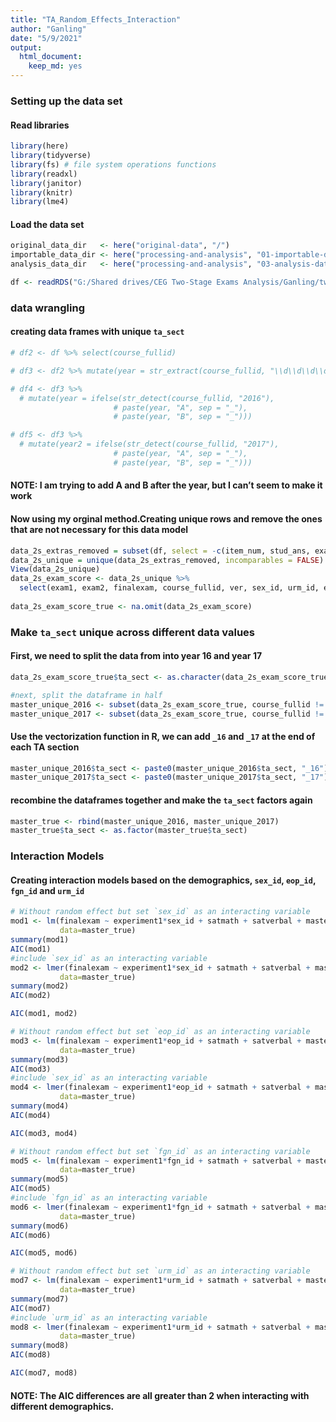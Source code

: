 ```yaml
---
title: "TA_Random_Effects_Interaction"
author: "Ganling"
date: "5/9/2021"
output: 
  html_document:
    keep_md: yes
---
```

### Setting up the data set 
#### Read libraries 
```r
library(here)
library(tidyverse)
library(fs) # file system operations functions
library(readxl)
library(janitor)
library(knitr)
library(lme4)
```
#### Load the data set
```r
original_data_dir   <- here("original-data", "/")
importable_data_dir <- here("processing-and-analysis", "01-importable-data", "/")
analysis_data_dir   <- here("processing-and-analysis", "03-analysis-data", "/")

df <- readRDS("G:/Shared drives/CEG Two-Stage Exams Analysis/Ganling/two-stage-2/original-data/master_2s_small_deid_scaled.rds")
```
### data wrangling 
#### creating data frames with unique `ta_sect` 
```r
# df2 <- df %>% select(course_fullid)

# df3 <- df2 %>% mutate(year = str_extract(course_fullid, "\\d\\d\\d\\d")) "\\d{4}"

# df4 <- df3 %>% 
  # mutate(year = ifelse(str_detect(course_fullid, "2016"), 
                       # paste(year, "A", sep = "_"),
                       # paste(year, "B", sep = "_")))

# df5 <- df3 %>% 
  # mutate(year2 = ifelse(str_detect(course_fullid, "2017"), 
                       # paste(year, "A", sep = "_"),
                       # paste(year, "B", sep = "_")))
```
#### NOTE: I am trying to add A and B after the year, but I can't seem to make it work 
#### Now using my orginal method.Creating unique rows and remove the ones that are not necessary for this data model
```r
data_2s_extras_removed = subset(df, select = -c(item_num, stud_ans, exam_key, corr, bloom_rating, complexity_rating_mean, complexity_rating_median, item_code, stem))
data_2s_unique = unique(data_2s_extras_removed, incomparables = FALSE)
View(data_2s_unique)
data_2s_exam_score <- data_2s_unique %>% 
  select(exam1, exam2, finalexam, course_fullid, ver, sex_id, urm_id, eop_id, fgn_id, experiment1, ta_sect, satverbal, satmath, high_sch_gpa, mastered_topics_initial_kc)
  
data_2s_exam_score_true <- na.omit(data_2s_exam_score)
```
### Make `ta_sect` unique across different data values
#### First, we need to split the data from into year 16 and year 17 
```r
data_2s_exam_score_true$ta_sect <- as.character(data_2s_exam_score_true$ta_sect)

#next, split the dataframe in half
master_unique_2016 <- subset(data_2s_exam_score_true, course_fullid != "CHEM_142_A_2017_4" & course_fullid != "CHEM_142_B_2017_4")
master_unique_2017 <- subset(data_2s_exam_score_true, course_fullid != "CHEM_142_A_2016_4" & course_fullid != "CHEM_142_B_2016_4")
```
#### Use the vectorization function in R, we can add `_16` and `_17` at the end of each TA section 
```r
master_unique_2016$ta_sect <- paste0(master_unique_2016$ta_sect, "_16")
master_unique_2017$ta_sect <- paste0(master_unique_2017$ta_sect, "_17")
```
#### recombine the dataframes together and make the `ta_sect` factors again
```r
master_true <- rbind(master_unique_2016, master_unique_2017)
master_true$ta_sect <- as.factor(master_true$ta_sect)
```
### Interaction Models
#### Creating interaction models based on the demographics, `sex_id`, `eop_id`, `fgn_id` and `urm_id`
```r
# Without random effect but set `sex_id` as an interacting variable
mod1 <- lm(finalexam ~ experiment1*sex_id + satmath + satverbal + mastered_topics_initial_kc + high_sch_gpa, 
           data=master_true)
summary(mod1)
AIC(mod1)
#include `sex_id` as an interacting variable
mod2 <- lmer(finalexam ~ experiment1*sex_id + satmath + satverbal + mastered_topics_initial_kc + high_sch_gpa + sex_id + (1|ta_sect),
           data=master_true)
summary(mod2)
AIC(mod2)

AIC(mod1, mod2)
```
```r
# Without random effect but set `eop_id` as an interacting variable
mod3 <- lm(finalexam ~ experiment1*eop_id + satmath + satverbal + mastered_topics_initial_kc + high_sch_gpa, 
           data=master_true)
summary(mod3)
AIC(mod3)
#include `sex_id` as an interacting variable
mod4 <- lmer(finalexam ~ experiment1*eop_id + satmath + satverbal + mastered_topics_initial_kc + high_sch_gpa + sex_id + (1|ta_sect),
           data=master_true)
summary(mod4)
AIC(mod4)

AIC(mod3, mod4)
```
```r
# Without random effect but set `fgn_id` as an interacting variable
mod5 <- lm(finalexam ~ experiment1*fgn_id + satmath + satverbal + mastered_topics_initial_kc + high_sch_gpa, 
           data=master_true)
summary(mod5)
AIC(mod5)
#include `fgn_id` as an interacting variable
mod6 <- lmer(finalexam ~ experiment1*fgn_id + satmath + satverbal + mastered_topics_initial_kc + high_sch_gpa + sex_id + (1|ta_sect),
           data=master_true)
summary(mod6)
AIC(mod6)

AIC(mod5, mod6)
```
```r
# Without random effect but set `urm_id` as an interacting variable
mod7 <- lm(finalexam ~ experiment1*urm_id + satmath + satverbal + mastered_topics_initial_kc + high_sch_gpa, 
           data=master_true)
summary(mod7)
AIC(mod7)
#include `urm_id` as an interacting variable
mod8 <- lmer(finalexam ~ experiment1*urm_id + satmath + satverbal + mastered_topics_initial_kc + high_sch_gpa + sex_id + (1|ta_sect),
           data=master_true)
summary(mod8)
AIC(mod8)

AIC(mod7, mod8)
```
#### NOTE: The AIC differences are all greater than 2 when interacting with different demographics.  








